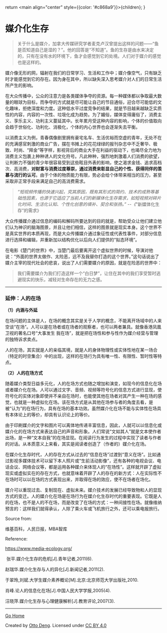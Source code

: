   return <main align="center" style={{color: '#c868a9'}}>{children}</main>;
}

# 媒介化生存

>    关于什么是媒介，加拿大传媒研究学者麦克卢汉曾提出这样的问题——“鱼是否知道自己是湿的？”。他的回答是“不知道”。鱼的生存是由水来决定的，只有在没有水的环境下，鱼才会感觉到它的处境。人们对于媒介的感觉也是这样的。

  媒介像无形的网，辐射在我们的日常学习、生活和工作中；媒介像空气，只有缺乏时才能感觉到它的存在。因为身在其中，所以缺失深入思考媒介对人们的日常生活所产生的影响。

  在大众传播中，公众的注意力是各类媒体争夺的资源。每一种媒体都以争取最大数量的眼球为目标，而争夺的方式就是尽可能让自己的节目通俗，迎合尽可能低的文化趣味，拒绝深度和力度。这种低水平过度竞争的结果，就是节目越来越缺乏实质性的内容，内容的一次性、垃圾化成为趋势。为了媚俗，媒体变得庸俗了，消费主义、享乐主义、功利主义蔓延其中。长年累月受这种内容的影响，个体的价值取向会趋于世俗化、功利化、消极化，个体的内心世界也会逐渐失去平衡。

  以消费主义为例，青春偶像剧里拥有豪宅名车、生活优裕而空虚的青年，无处不在的充满感官刺激的商业广告，摆在书摊上的花花绿绿的报刊杂志中不乏奢华、极致、时尚、“拜金”等字样，影视背后的商业大手在利益的驱动下，也竭尽全力地为消费主义包裹上种种诱人的文化符号。凡此种种，强烈地刺激着人们消费的欲望，让判断力不强的青少年很容易受到这些眩目外表的影响，使之渴求金钱、追求高档次、高消费，**对财富与消费过度尊崇，通过消费来彰显自己的个性、获得同伴的羡慕与流行的认可**。由于个体的物质能力有限，势必会给个体带来相当的压力，甚至采取非正常手段来满足自己的高消费需求。

>   *“短视频传播的快速兴起，究其原因，既有其形式的简约、技术的成熟等基础性因素，也源于它适应了当前人们的新媒体化生存需求，如短视频对碎片化时间、生活化认知、个性化创意的填补、契合和张扬。” --《*“新媒体化生存”的需求》

 大众传播媒介通过信息的编码和解码所要达到的目的就是，帮助受众让他们建立他们认为神识的脑海图景，并且让他们相信，这样的图景就是现实本身。这个世界不是真实世界的本质再现，而是大众传播媒介通过象征性或代表性事件，对部分信息进行选择和编辑，并重新加以结构优化以后向人们提供的“拟态环境”。

  在电影《楚门的世界》中，当楚门最后要离开这个虚拟世界的时候，导演对他说：“外面的世界太做作、太险恶，远不及我替你打造的这个世界。”这句话说出了媒介主宰的现代社会的悲哀，说出了人们需要媒介的原因，就是在险恶的世界中：

> 我们需要媒介为我们打造这样一个“白日梦”，让住在其中的我们享受暂时逃避现实的快乐，减轻对生命存在的无力之感。





------

### 延伸：人的在场 

 **（1）内涵与外延**

 在场问题的主体是人，在场的概念其实是关于人学的概念，不能离开场域中的人来空谈“在场”。人可以是在场者或在场者的观察者，也可以两者兼具。就像香港凤凰卫视的著名口号“大事发生 我在场”，就是把在场性和参与性作为媒介经营与管理的独特诉求卖点。

 人的在场，其实就是人的亲临其境，就是人的身体物理性或实体性地在某一场合（特定的时空集合）中的出现，这样的在场行为具有唯一性、有限性、暂时性等特点。

 **（2）人的在场方式**

 随着媒介类型日益多元化，人的在场方式也随之增加和演变，如现今的信息化在场或者媒介化在场。人可以通过文字、音频、视频等符号化的信息方式进行显现，使符号化的实体对象即使并不亲自在场时，也能使其他在场者对其产生一种在场的感觉，也就是一种虚拟化在场。该在场方式是从其他在场参与者的角度去看，是被“认为”的在场行为，具有在场的基本功效。虽然媒介化在场不能与实体性在场具有本体论上的等价，却具有认识论上的等价。

 由于印刷媒介的文字和图片可以离体地传递丰富信息，因此，人就可以以信息化或媒介化的在场方式来表达自己的声音和形象。人们常说“文如其人”就是文本使作者出场，是一种“文本自我”的在场显现。在阅读行为发生的过程中实现了读者与作者的对话。从本质意义上来看，其实是阅读者创造了（作者的）媒介化在场。

 在媒介化生存时代，人的存在方式从过去的“信息在场”过渡到“意义在场”。比如通过影视多媒体技术可以留下本人照片或“生前活动影像”，还有各种的电视会议、电话会议、网络会议等，都是运用各种媒介来体现人的“在场性”。这样就开辟了虚拟现实或虚拟实在的存在方式，也就意味着开辟了人的存在的新方式：人在实际性不在场时可以以在场的方式表现出来，并取得在场的效应，使不在场者在场化。

 媒介可以重现过去、复制现在、虚拟未来。媒介技术的发展已经导致物和人的显现方式的变迁。人的媒介化在场是在场行为在媒介化生存时代的重要表现。它既是人的在场，也不是人的不在场，而是改变了在场的方式：一种间接性在场。就像维纳预言的：这样我们就得承认，人除了乘火车或飞机旅行之外，还可以乘电报旅行。



Source from:

维基百科，人民日报，MBA智库

Reference:

 https://www.media-ecology.org/

​    张平.媒介化生存的危机[J].青年记者,2011(6).

 赵瑞华.媒介化生存与人的异化[J].新闻记者,2011(2).

 于翠玲,刘斌.大学生媒介素养概论[M].北京:北京师范大学出版社,2010.

 肖峰.论人的信息化在场[J].中国人民大学学报,2005(4).

 汪晓萍.媒介化生存与心理健康解析[J].教育评论,2007(3).


------
[Go Home](/)

Created by [Otto Deng](https://ottoqwq.me). Licensed under [CC BY 4.0](https://creativecommons.org/licenses/by/4.0)

